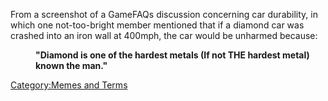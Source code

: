 From a screenshot of a GameFAQs discussion concerning car durability, in which one not-too-bright member mentioned that if a diamond car was crashed into an iron wall at 400mph, the car would be unharmed because:

: '''"Diamond is one of the hardest metals (If not THE hardest metal) known the man."'''

[[Category:Memes and Terms]]